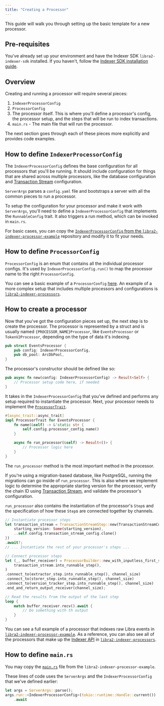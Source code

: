 ```yaml
---
title: "Creating a Processor"
---
```


This guide will walk you through setting up the basic template for a new processor.

## Pre-requisites

You've already set up your environment and have the Indexer SDK `libra2-indexer-sdk` installed.
If you haven't, follow the [Indexer SDK installation guide](/build/indexer/indexer-sdk/documentation/setup).

## Overview

Creating and running a processor will require several pieces:

1. `IndexerProcessorConfig`
2. `ProcessorConfig`
3. The processor itself. This is where you'll define a processor's config, the processor setup, and the steps that will be run to index transactions.
4. `main.rs` - The main file that will run the processor.

The next section goes through each of these pieces more explicitly and provides code examples.

## How to define `IndexerProcessorConfig`

The `IndexerProcessorConfig` defines the base configuration for all processors that you'll be running.
It should include configuration for things that are shared across multiple processors, like the database configuration and [Transaction Stream](/build/indexer/txn-stream) configuration.

`ServerArgs` parses a `config.yaml` file and bootstraps a server with all the common pieces to run a processor.

To setup the configuration for your processor and make it work with `ServerArgs`, you'll need to define a `IndexerProcessorConfig` that implements the `RunnableConfig` trait.
It also triggers a run method, which can be invoked in `main.rs`.

For basic cases, you can copy the [`IndexerProcessorConfig` from the `libra2-indexer-processor-example`](https://github.com/libra2org/libra2-indexer-processor-example/blob/main/libra2-indexer-processor-example/src/config/indexer_processor_config.rs) repository and modify it to fit your needs.

## How to define `ProcessorConfig`

`ProcessorConfig` is an enum that contains all the individual processor configs.
It's used by `IndexerProcessorConfig.run()` to map the processor name to the right `ProcessorConfig`.

You can see a basic example of a `ProcessorConfig` [here](https://github.com/libra2org/libra2-indexer-processor-example/blob/main/libra2-indexer-processor-example/src/config/processor_config.rs).
An example of a more complex setup that includes multiple processors and configurations is [`libra2-indexer-processors`](https://github.com/libra2org/libra2-indexer-processors-v2/blob/main/processor/src/config/processor_config.rs#L84).

## How to create a processor

Now that you've got the configuration pieces set up, the next step is to create the processor.
The processor is represented by a struct and is usually named `{PROCESSOR_NAME}Processor`, like `EventsProcessor` or `TokenV2Processor`, depending on the type of data it's indexing.

```rust
pub struct EventsProcessor {
    pub config: IndexerProcessorConfig,
    pub db_pool: ArcDbPool,
}
```

The processor's constructor should be defined like so:

```rust
pub async fn new(config: IndexerProcessorConfig) -> Result<Self> {
    // Processor setup code here, if needed
}
```

It takes in the `IndexerProcessorConfig` that you've defined and performs any setup required to instantiate the processor.
Next, your processor needs to implement the [`ProcessorTrait`](https://github.com/libra2org/libra2-indexer-processor-sdk/blob/a56b641a6aaca60092fcc9bbd98252f3cd703299/libra2-indexer-processors-sdk/sdk/src/traits/processor_trait.rs#L4).

```rust
#[async_trait::async_trait]
impl ProcessorTrait for EventsProcessor {
    fn name(&self) -> &'static str {
        self.config.processor_config.name()
    }

    async fn run_processor(&self) -> Result<()> {
        // Processor logic here
    }
}
```

The `run_processor` method is the most important method in the processor.

If you're using a migration-based database, like PostgreSQL, running the migrations can go inside of `run_processor`.
This is also where we implement logic to determine the appropriate starting version for the processor, verify the chain ID using [Transaction Stream](/build/indexer/txn-stream), and validate the processor's configuration.

`run_processor` also contains the instantiation of the processor's `Step`s and the specification of how these `Step`s are connected together by channels.

```rust
// Instantiate processor steps
let transaction_stream = TransactionStreamStep::new(TransactionStreamConfig {
    starting_version: Some(starting_version),
    ..self.config.transaction_stream_config.clone()
})
.await?;
// ... Instantiate the rest of your processor's steps ...

// Connect processor steps
let (_, buffer_receiver) = ProcessorBuilder::new_with_inputless_first_step(
    transaction_stream.into_runnable_step(),
)
.connect_to(extractor_step.into_runnable_step(), channel_size)
.connect_to(storer_step.into_runnable_step(), channel_size)
.connect_to(version_tracker_step.into_runnable_step(), channel_size)
.end_and_return_output_receiver(channel_size);

// Read the results from the output of the last step
loop {
    match buffer_receiver.recv().await {
        // Do something with th output
    }
}
```

You can see a full example of a processor that indexes raw Libra events in [`libra2-indexer-processor-example`](https://github.com/libra2org/libra2-indexer-processor-example/blob/main/libra2-indexer-processor-example/src/processors/events/events_processor.rs).
As a reference, you can also see all of the processors that make up the [Indexer API](/build/indexer/indexer-api) in [`libra2-indexer-processors`](https://github.com/libra2org/libra2-indexer-processors-v2/tree/main/processor/src/processors).

## How to define `main.rs`

You may copy the [`main.rs`](https://github.com/libra2org/libra2-indexer-processor-example/blob/main/libra2-indexer-processor-example/src/main.rs) file from the `libra2-indexer-processor-example`.

These lines of code uses the `ServerArgs` and the `IndexerProcessorConfig` that we've defined earlier:

```rust
let args = ServerArgs::parse();
args.run::<IndexerProcessorConfig>(tokio::runtime::Handle::current())
    .await
```
